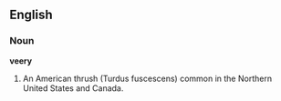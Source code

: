 ==English==

===Noun===

'''veery'''

#An American thrush (Turdus fuscescens) common in the Northern United States and Canada.